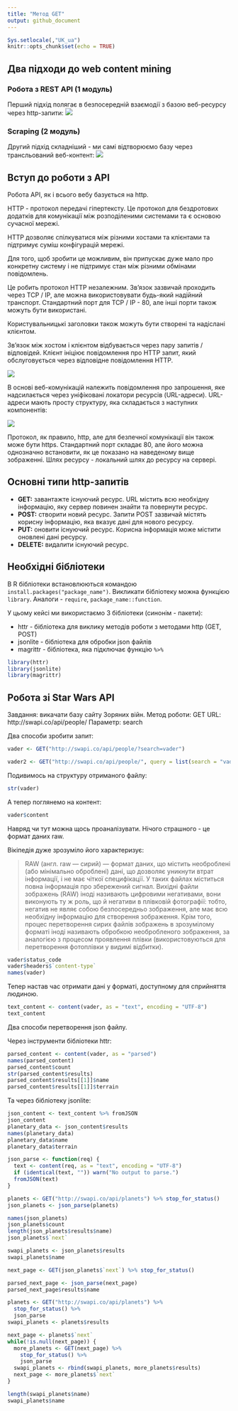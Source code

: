 ```yaml
---
title: "Метод GET"
output: github_document
---
```


```r
Sys.setlocale(,"UK_ua")
knitr::opts_chunk$set(echo = TRUE)
```


## Два підходи до web content mining

### Робота з REST API (1 модуль)

Перший підхід полягає в безпосередній взаємодії з базою веб-ресурсу через http-запити: 
![](restapi_restapi.png)

### Scraping (2 модуль)

Другий підхід складніший - ми самі відтворюємо базу через трансльований веб-контент:
![](Web-scraping-2.png)

## Вступ до роботи з API

Робота API, як і всього вебу базується на http.

HTTP - протокол передачі гіпертексту. Це протокол для бездротових додатків для комунікації між розподіленими системами та є основою сучасної мережі. 

HTTP дозволяє спілкуватися між різними хостами та клієнтами та підтримує суміш конфігурацій мережі.

Для того, щоб зробити це можливим, він припускає дуже мало про конкретну систему і не підтримує стан між різними обмінами повідомлень.

Це робить протокол HTTP незалежним. Зв'язок зазвичай проходить через TCP / IP, але можна використовувати будь-який надійний транспорт. Стандартний порт для TCP / IP - 80, але інші порти також можуть бути використані.

Користувальницькі заголовки також можуть бути створені та надіслані клієнтом.

Зв'язок між хостом і клієнтом відбувається через пару запитів / відповідей. Клієнт ініціює повідомлення про HTTP запит, який обслуговується через відповідне повідомлення HTTP. 

![](http1-request-response.png)

В основі веб-комунікацій належить повідомлення про запрошення, яке надсилається через уніфіковані локатори ресурсів (URL-адреси). URL-адреси мають просту структуру, яка складається з наступних компонентів:

![](http1-url-structure.png)

Протокол, як правило, http, але для безпечної комунікації він також може бути https. Стандартний порт складає 80, але його можна однозначно встановити, як це показано на наведеному вище зображенні. Шлях ресурсу - локальний шлях до ресурсу на сервері.

## Основні типи  http-запитів

* **GET:** завантажте існуючий ресурс. URL містить всю необхідну інформацію, яку сервер повинен знайти та повернути ресурс.
* **POST:** створити новий ресурс. Запити POST зазвичай містять корисну інформацію, яка вказує дані для нового ресурсу.
* **PUT:** оновити існуючий ресурс. Корисна інформація може містити оновлені дані ресурсу.
* **DELETE:** видалити існуючий ресурс.


## Необхідні бібліотеки

В R бібліотеки встановлюються командою `install.packages("package_name")`.
Викликати бібліотеку можна функцією `library`. Аналоги - `require`, `package_name::function`.

У цьому кейсі ми використаємо 3 бібліотеки (синонім - пакети):

* httr - бібліотека для виклику методів роботи з методами http (GET, POST)
* jsonlite - бібліотека для обробки json файлів
* magrittr - бібліотека, яка підключає функцію `%>%`

```r
library(httr)
library(jsonlite)
library(magrittr)
```

## Робота зі Star Wars API

Завдання: викачати базу сайту Зоряних війн.
Метод роботи: GET
URL: http://swapi.co/api/people/
Параметр: search

Два способи зробити запит:
```r
vader <- GET("http://swapi.co/api/people/?search=vader")

vader2 <- GET("http://swapi.co/api/people/", query = list(search = "vader"))
```

Подивимось на структуру отриманого файлу:

```r
str(vader)
```

А тепер поглянемо на контент:

```r
vader$content
```
Навряд чи тут можна щось проаналізувати.
Нічого страшного - це формат даних raw.

Вікіпедія дуже зрозуміло його характеризує:

> RAW (англ. raw — сирий) — формат даних, що містить необроблені (або мінімально оброблені) дані, що дозволяє уникнути втрат інформації, і не має чіткої специфікації. У таких файлах міститься повна інформація про збережений сигнал.
Вихідні файли зображень (RAW) іноді називають цифровими негативами, вони виконують ту ж роль, що й негативи в плівковій фотографії: тобто, негатив не являє собою безпосередньо зображення, але має всю необхідну інформацію для створення зображення. Крім того, процес перетворення сирих файлів зображень в зрозумілому форматі іноді називають обробкою необробленого зображення, за аналогією з процесом проявлення плівки (використовуються для перетворення фотоплівки у видимі відбитки).

```r
vader$status_code
vader$headers$`content-type`
names(vader)
```

Тепер настав час отримати дані у форматі, доступному для сприйняття людиною.
```r
text_content <- content(vader, as = "text", encoding = "UTF-8")
text_content
```

Два способи перетворення json файлу. 

Через інструменти бібліотеки httr:

```r
parsed_content <- content(vader, as = "parsed")
names(parsed_content)
parsed_content$count
str(parsed_content$results)
parsed_content$results[[1]]$name
parsed_content$results[[1]]$terrain
```

Та через бібліотеку jsonlite:

```r
json_content <- text_content %>% fromJSON
json_content
planetary_data <- json_content$results
names(planetary_data)
planetary_data$name
planetary_data$terrain
```

```r
json_parse <- function(req) {
  text <- content(req, as = "text", encoding = "UTF-8")
  if (identical(text, "")) warn("No output to parse.")
  fromJSON(text)
}
```

```r
planets <- GET("http://swapi.co/api/planets") %>% stop_for_status()
json_planets <- json_parse(planets)
```


```r
names(json_planets)
json_planets$count
length(json_planets$results$name)
json_planets$`next`
```


```r
swapi_planets <- json_planets$results
swapi_planets$name
```


```r
next_page <- GET(json_planets$`next`) %>% stop_for_status()
```


```r
parsed_next_page <- json_parse(next_page)
parsed_next_page$results$name
```

```r
planets <- GET("http://swapi.co/api/planets") %>% 
  stop_for_status() %>% 
  json_parse
swapi_planets <- planets$results
```


```r
next_page <- planets$`next`
while(!is.null(next_page)) {
  more_planets <- GET(next_page) %>% 
    stop_for_status() %>% 
    json_parse
  swapi_planets <- rbind(swapi_planets, more_planets$results)
  next_page <- more_planets$`next`
}
```


```r
length(swapi_planets$name)
swapi_planets$name
```


```r

```


```r

```